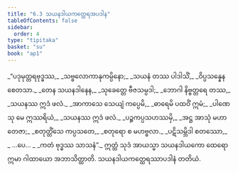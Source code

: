 ```yaml
---
title: "6.3 သယနဒါယကတ္ထေရအပဒါန"
tableOfContents: false
sidebar:
  order: 4
type: "tipitaka"
basket: "su"
book: "ap1"
---
```



<DynamicBreadcrumb />

<Division number="20" book="ap1">

<Paragraph number="1399" type="verses" book="ap1">
_“ပဒုမုတ္တရဗုဒ္ဓဿ,_  
_သဗ္ဗလောကာနုကမ္ပိနော;_  
_သယနံ တဿ ပါဒါသိံ,_  
_ဝိပ္ပသန္နေန စေတသာ._  

</Paragraph>

</Division>
<Division number="21" book="ap1">

<Paragraph number="1400" type="verses" book="ap1">
_တေန သယနဒါနေန,_  
_သုခေတ္တေ ဗီဇသမ္ပဒါ;_  
_ဘောဂါ နိဗ္ဗတ္တရေ တဿ,_  
_သယနဿ ဣဒံ ဖလံ._  

</Paragraph>

</Division>
<Division number="22" book="ap1">

<Paragraph number="1401" type="verses" book="ap1">
_အာကာသေ သေယျံ ကပ္ပေမိ,_  
_ဓာရေမိ ပထဝိံ ဣမံ;_  
_ပါဏေသု မေ ဣဿရိယံ,_  
_သယနဿ ဣဒံ ဖလံ._  

</Paragraph>

</Division>
<Division number="23" book="ap1">

<Paragraph number="1402" type="verses" book="ap1">
_ပဉ္စကပ္ပသဟဿမှိ,_  
_အဋ္ဌ အာသုံ မဟာတေဇာ;_  
_စတုတ္တိံသေ ကပ္ပသတေ,_  
_စတုရော စ မဟဗ္ဗလာ._  

</Paragraph>

</Division>
<Division number="24" book="ap1">

<Paragraph number="1403" type="verses" book="ap1">
_ပဋိသမ္ဘိဒါ စတဿော,_  
_ …ပေ… _  
_ကတံ ဗုဒ္ဓဿ သာသနံ”._  

</Paragraph>

<Paragraph number="1404" book="ap1">
ဣတ္ထံ သုဒံ အာယသ္မာ သယနဒါယကော ထေရော ဣမာ ဂါထာယော အဘာသိတ္ထာတိ.

</Paragraph>
</Division>

<Paragraph number="1405" type="center" book="ap1">
သယနဒါယကတ္ထေရဿာပဒါနံ တတိယံ.
</Paragraph>